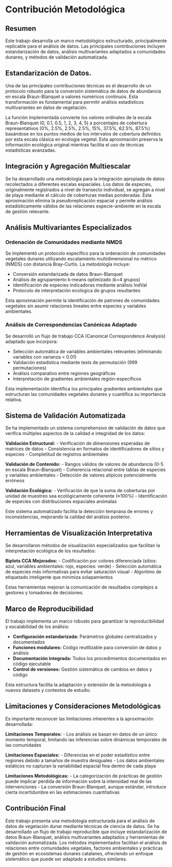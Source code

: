 # Contribución Metodológica {#sec-contribucion}

## Resumen

Este trabajo desarrolla un marco metodológico estructurado, principalmente replicable para el análisis de datos.
Las principales contribuciones incluyen estandarización de datos, análisis multivariantes adaptados a comunidades dunares,
y métodos de validación automatizada.

## Estandarización de Datos.

Una de las principales contribuciones técnicas es el desarrollo de un protocolo robusto para la conversión sistemática de datos de abundancia en escala Braun-Blanquet a valores numéricos continuos. Esta transformación es fundamental para permitir análisis estadísticos multivariantes en datos de vegetación.

La función implementada convierte los valores ordinales de la escala Braun-Blanquet (0, 0.1, 0.5, 1, 2, 3, 4, 5) a porcentajes de cobertura representativos (0%, 2.5%, 2.5%, 2.5%, 15%, 37.5%, 62.5%, 87.5%) basándose en los puntos medios de los intervalos de cobertura definidos por esta escala clásica en ecología vegetal. Esta aproximación preserva la información ecológica original mientras facilita el uso de técnicas estadísticas avanzadas.

## Integración y Agregación Multiescalar

Se ha desarrollado una metodología para la integración apropiada de datos recolectados a diferentes escalas espaciales. Los datos de especies, originalmente registrados a nivel de transecto individual, se agregan a nivel de playa mediante el cálculo de coberturas medias ponderadas. Esta aproximación elimina la pseudoreplicación espacial y permite análisis estadísticamente válidos de las relaciones especie-ambiente en la escala de gestión relevante.

## Análisis Multivariantes Especializados

### Ordenación de Comunidades mediante NMDS

Se implementó un protocolo específico para la ordenación de comunidades vegetales dunares utilizando escalamiento multidimensional no métrico (NMDS) con distancia Bray-Curtis. La metodología incluye:

- Conversión estandarizada de datos Braun-Blanquet
- Análisis de agrupamiento k-means optimizado (k=4 grupos)
- Identificación de especies indicadoras mediante análisis IndVal
- Protocolo de interpretación ecológica de grupos resultantes

Esta aproximación permite la identificación de patrones de comunidades vegetales sin asumir relaciones lineales entre especies y variables ambientales.

### Análisis de Correspondencias Canónicas Adaptado

Se desarrolló un flujo de trabajo CCA (Canonical Correspondence Analysis) adaptado que incorpora:

- Selección automática de variables ambientales relevantes (eliminando variables con varianza < 0.01)
- Validación estadística mediante tests de permutación (999 permutaciones)
- Análisis comparativo entre regiones geográficas
- Interpretación de gradientes ambientales región-específicos

Esta implementación identifica los principales gradientes ambientales que estructuran las comunidades vegetales dunares y cuantifica su importancia relativa.

## Sistema de Validación Automatizada

Se ha implementado un sistema comprehensivo de validación de datos que verifica múltiples aspectos de la calidad e integridad de los datos:

**Validación Estructural:**
- Verificación de dimensiones esperadas de matrices de datos
- Consistencia en formatos de identificadores de sitios y especies
- Completitud de registros ambientales

**Validación de Contenido:**
- Rangos válidos de valores de abundancia (0-5 en escala Braun-Blanquet)
- Coherencia relacional entre tablas de especies y variables ambientales
- Detección de valores atípicos potencialmente erróneos

**Validación Ecológica:**
- Verificación de que la suma de coberturas por unidad de muestreo sea ecológicamente coherente (≈100%)
- Identificación de especies con distribuciones espaciales anómalas

Este sistema automatizado facilita la detección temprana de errores y inconsistencias, mejorando la calidad del análisis posterior.

## Herramientas de Visualización Interpretativa

Se desarrollaron métodos de visualización especializados que facilitan la interpretación ecológica de los resultados:

**Biplots CCA Mejorados:**
- Codificación por colores diferenciada (sitios: azul, variables ambientales: rojo, especies: verde)
- Selección automática de especies más informativas para evitar saturación visual
- Algoritmo de etiquetado inteligente que minimiza solapamientos


Estas herramientas mejoran la comunicación de resultados complejos a gestores y tomadores de decisiones.

## Marco de Reproducibilidad

El trabajo implementa un marco robusto para garantizar la reproducibilidad y escalabilidad de los análisis:

- **Configuración estandarizada:** Parámetros globales centralizados y documentados
- **Funciones modulares:** Código reutilizable para conversión de datos y análisis
- **Documentación integrada:** Todos los procedimientos documentados en código ejecutable
- **Control de versiones:** Gestión sistemática de cambios en datos y código

Esta estructura facilita la adaptación y extensión de la metodología a nuevos datasets y contextos de estudio.

## Limitaciones y Consideraciones Metodológicas

Es importante reconocer las limitaciones inherentes a la aproximación desarrollada:

**Limitaciones Temporales:**
- Los análisis se basan en datos de un único momento temporal, limitando las inferencias sobre dinámicas temporales de las comunidades

**Limitaciones Espaciales:**
- Diferencias en el poder estadístico entre regiones debido a tamaños de muestra desiguales
- Los datos ambientales estáticos no capturan la variabilidad espacial fina dentro de cada playa

**Limitaciones Metodológicas:**
- La categorización de prácticas de gestión puede implicar pérdida de información sobre la intensidad real de las intervenciones
- La conversión Braun-Blanquet, aunque estándar, introduce cierta incertidumbre en las estimaciones cuantitativas



## Contribución Final

Este trabajo presenta una metodología estructurada para el análisis de datos de vegetación dunar mediante técnicas de ciencia de datos. Se ha desarrollado un flujo de trabajo reproducible que incluye estandarización de datos Braun-Blanquet, análisis multivariantes adaptados y herramientas de validación automatizada. Los métodos implementados facilitan el análisis de relaciones entre comunidades vegetales, factores ambientales y prácticas de gestión en ecosistemas dunares catalanes, ofreciendo un enfoque sistemático que puede ser adaptado a estudios similares.
